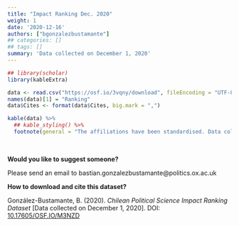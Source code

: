 ```yaml
---
title: "Impact Ranking Dec. 2020"
weight: 1
date: '2020-12-16'
authors: ["bgonzalezbustamante"]
## categories: []
## tags: []
summary: 'Data collected on December 1, 2020'
---
```


```r
## library(scholar)
library(kableExtra)

data <- read.csv("https://osf.io/3vqny/download", fileEncoding = "UTF-8")
names(data)[1] = "Ranking"
data$Cites <- format(data$Cites, big.mark = ",")

kable(data) %>%
  ## kable_styling() %>%
  footnote(general = "The affiliations have been standardised. Data collected on December 1, 2020.")
```

\

**Would you like to suggest someone?**

Please send an email to <i class="fas fa-envelope"></i> bastian.gonzalezbustamante@politics.ox.ac.uk

**How to download and cite this dataset?**

González-Bustamante, B. (2020). *Chilean Political Science Impact Ranking Dataset* [Data collected on December 1, 2020]. DOI: [10.17605/OSF.IO/M3NZD](http://doi.org/10.17605/OSF.IO/M3NZD)
